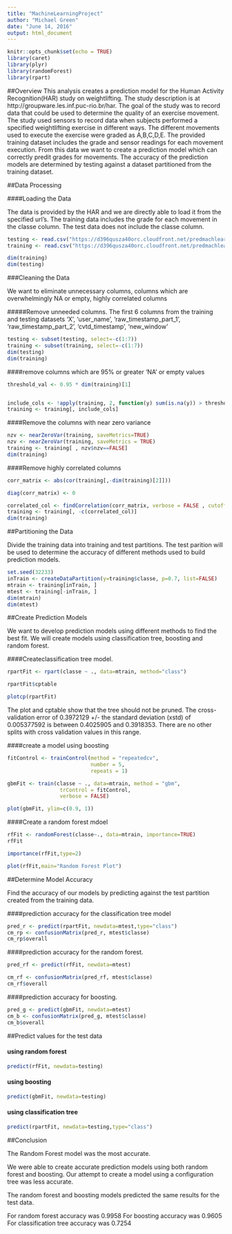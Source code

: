 ```yaml
---
title: "MachineLearningProject"
author: "Michael Green"
date: "June 14, 2016"
output: html_document
---
```


```r
knitr::opts_chunk$set(echo = TRUE)
library(caret)
library(plyr)
library(randomForest)
library(rpart)

```
##Overview
This analysis creates a prediction model for the Human Activity Recognition(HAR) study on weightlifting. The study description is at http://groupware.les.inf.puc-rio.br/har. The goal of the study was to record data that could be used to determine the quality of an exercise movement.
The study used sensors to record data when subjects performed a specified weightlifting exercise in different ways. The different movements used to execute the exercise were graded as A,B,C,D,E. The provided training dataset includes the grade and sensor readings for each movement execution. From this data we want to create a prediction model which can correctly predit grades for movements. The accuracy of the prediction models are determined by testing against a dataset partitioned from the training dataset. 

##Data Processing

####Loading the Data

The data is provided by the HAR and we are directly able to load it from the specified url's. The training data includes the grade for each movement in the classe column. The test data does not include the classe column.

```r
testing <- read.csv("https://d396qusza40orc.cloudfront.net/predmachlearn/pml-testing.csv")
training <- read.csv("https://d396qusza40orc.cloudfront.net/predmachlearn/pml-training.csv")

dim(training)
dim(testing)

```


###Cleaning the Data

We want to eliminate unnecessary columns, columns which are overwhelmingly NA or empty, highly correlated columns

#####Remove unneeded columns. The first 6 columns from the training and testing datasets
'X',  'user_name', 'raw_timestamp_part_1', 'raw_timestamp_part_2', 'cvtd_timestamp', 'new_window'

```r

testing <- subset(testing, select=-c(1:7))
training <- subset(training, select=-c(1:7))
dim(testing)
dim(training)
```

####remove  columns which are 95% or greater 'NA' or empty values

```r
threshold_val <- 0.95 * dim(training)[1]


include_cols <- !apply(training, 2, function(y) sum(is.na(y)) > threshold_val || sum(y=="") > threshold_val)
training <- training[, include_cols]
```
####Remove the columns with near zero variance

```r
nzv <- nearZeroVar(training, saveMetrics=TRUE)
nzv <- nearZeroVar(training, saveMetrics = TRUE)
training <- training[ , nzv$nzv==FALSE] 
dim(training)
```

####Remove highly correlated columns

```r
corr_matrix <- abs(cor(training[,-dim(training)[2]]))

diag(corr_matrix) <- 0

correlated_col <- findCorrelation(corr_matrix, verbose = FALSE , cutoff = .95)
training <- training[, -c(correlated_col)]
dim(training)
```
 
 
##Partitioning the Data

Divide the training data into training and test partitions. The test parition will be used to determine the accuracy of different methods used to build prediction models.
```r

set.seed(32233)
inTrain <- createDataPartition(y=training$classe, p=0.7, list=FALSE)
mtrain <- training[inTrain, ] 
mtest <- training[-inTrain, ]
dim(mtrain) 
dim(mtest)
```

##Create Prediction Models

We want to develop prediction models using different methods to find the best fit.
We will create models using classification tree, boosting and random forest.

####Createclassification tree model.

```r

rpartFit <- rpart(classe ~ ., data=mtrain, method="class")

rpartFit$cptable

plotcp(rpartFit)


```

The plot and cptable show that the tree should not be pruned. The cross-validation error of 0.3972129 +/- the standard deviation (xstd) of 0.005377592 is between 0.4025905 and
0.3918353. There are no other splits with cross validation values in this range.


####create a model using boosting

```r
fitControl <- trainControl(method = "repeatedcv",
                           number = 5,
                           repeats = 1)

gbmFit <- train(classe ~ ., data=mtrain, method = "gbm",
                 trControl = fitControl,
                 verbose = FALSE)

```



```r
plot(gbmFit, ylim=c(0.9, 1))

```

####Create a random forest mdoel

```r


rfFit <- randomForest(classe~., data=mtrain, importance=TRUE)
rfFit

importance(rfFit,type=2)
```


```r
plot(rfFit,main="Random Forest Plot")
```


##Determine Model Accuracy

Find the accuracy of our models by predicting against the test partition created from the training data.

####prediction accuracy for the classification tree model

```r
pred_r <- predict(rpartFit, newdata=mtest,type="class")
cm_rp <- confusionMatrix(pred_r, mtest$classe)
cm_rp$overall

```

####prediction accuracy for the random forest.

```r
pred_rf <- predict(rfFit, newdata=mtest)

cm_rf <- confusionMatrix(pred_rf, mtest$classe)
cm_rf$overall

```
####prediction accuracy for boosting.

```r
pred_g <- predict(gbmFit, newdata=mtest)
cm_b <- confusionMatrix(pred_g, mtest$classe)
cm_b$overall
```

##Predict values for the test data 

#### using random forest
```r
predict(rfFit, newdata=testing)

```

#### using boosting

```r
predict(gbmFit, newdata=testing)

```

#### using classification tree

```r
predict(rpartFit, newdata=testing,type="class")

```

##Conclusion

The Random Forest model was the most accurate.

We were able to create accurate prediction models using both random forest and boosting. Our attempt to create a model using a configuration tree was less accurate.

The random forest and boosting models predicted the same results for the test data.

For random forest accuracy was 0.9958 
For boosting accuracy was 0.9605
For classification tree accuracy was 0.7254

